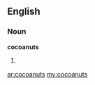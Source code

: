 ==English==

===Noun===
'''cocoanuts'''

# {{plural of|[[cocoanut]]}}

[[ar:cocoanuts]]
[[my:cocoanuts]]